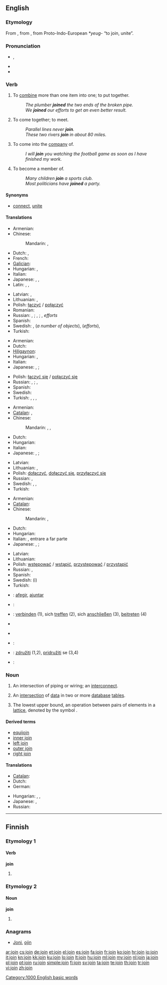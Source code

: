 ==English==

===Etymology===
From {{etyl|fro}} {{term|joindre|lang=fro}}, from {{etyl|la}} {{term|iungo|iungō|join, yoke|lang=la}}, from Proto-Indo-European ''*yeug-'' “to join, unite”.

===Pronunciation===
* {{a|UK}} {{IPA|/ˈdʒɔɪn/}}, {{SAMPA|/"dZOIn/}}
* {{rhymes|ɔɪn}}
* {{audio|en-us-join.ogg|Audio (US)}}

===Verb===
{{en-verb}}

# To [[combine]] more than one item into one; to put together.
#: ''The plumber '''joined''' the two ends of the broken pipe.''
#: ''We '''joined''' our efforts to get an even better result.''
# To come together; to meet.
#: ''Parallel lines never '''join'''.''
#: ''These two rivers '''join''' in about 80 miles.''
# To come into the [[company]] of.
#: ''I will '''join''' you watching the football game as soon as I have finished my work.''
# To become a member of.
#: ''Many children '''join''' a sports club.''
#: ''Most politicians have '''joined''' a party.''

====Synonyms====
* {{sense|to combine more than one item into one}} [[connect]], [[unite]]

====Translations====
{{trans-top|to combine more than one item into one; to put together}}
* Armenian: {{t-|hy|միացնել|tr=miac’nel}}
* Chinese:
*: Mandarin: {{t-|cmn|連接|sc=Hani}},  {{t-|cmn|连接|tr=liánjiē|sc=Hani}}
* Dutch: {{t|nl|samenvoegen}}, {{t|nl|verenigen}}
* French: {{t+|fr|joindre}}
* [[Galician]]: {{t+|gl|xuntar|xs=Galician}}
* Hungarian: {{t|hu|összekapcsol}}, {{t|hu|összeköt}}
* Italian: {{t+|it|unire}}
* Japanese: {{t|ja|つなげる|tr=tsunageru}}, {{t|ja|接続|alt=接続する|tr=setsuzoku suru}}, {{t+|ja|結合|alt=結合する|tr=ketsugō suru}}
* Latin: {{t|la|coniungo|alt=coniungō}}, {{t-|la|conecto|alt=cōnectō}},  {{t+|la|iungo|alt=iungō}}
{{trans-mid}}
* Latvian: {{t|lv|savienot}}, {{t|lv|saistīt}}
* Lithuanian: {{t|lt|jungti}}, {{t|lt|sujungti}}
* Polish: [[łączyć]] / [[połączyć]]
* Romanian: {{t-|ro|alătura}}
* Russian: {{t+|ru|соединять|tr=sojedinját'}} {{impf}}, {{t|ru|соединить|tr=soedinít'}} {{pf.}}; {{t|ru|скреплять|tr=skreplját'}} {{impf}}, {{t|ru|скрепить|tr=skrepít'}} {{pf.}}; {{t|ru|объединять|tr=objedinját'}} {{impf}}, {{t+|ru|объединить|tr=objedinít'}} {{pf.}} ''efforts''
* Spanish: {{t-|es|juntar}}
* Swedish: {{t|sv|sammanfoga}}, {{t|sv|foga samman}} (''a number of objects''), {{t|sv|slå samman}} (''efforts''), {{t|sv|föra samman}}
* Turkish: {{t+|tr|katılmak}}
{{trans-bottom}}

{{trans-top|to come together; to meet}}
* Armenian: {{t-|hy|միանալ|tr=mianal}}
* Dutch: {{t|nl|samenkomen}}
* [[Hiligaynon]]: {{tø|hil|abay|alt=abáy}}
* Hungarian: {{t|hu|beletorkollik}}, {{t+|hu|találkozik}}
* Italian: {{t+|it|incontrare}}
* Japanese: {{t|ja|つながる|tr=tsunagaru}}, {{t|ja|接続|alt=接続する|tr=setsuzoku suru}}; {{qualifier|for a river or road}} {{t|ja|合流|alt=合流する|tr=gōryū suru}}
{{trans-mid}}
* Polish: [[łączyć się]] / [[połączyć się]]
* Russian: {{t|ru|соединяться|tr=sojedinját'sja}} {{impf}}, {{t+|ru|соединиться|tr=soedinít'sja}} {{pf.}}; {{t+|ru|объединяться|tr=objedinját'sja}} {{impf}}, {{t|ru|объединиться|tr=objedinít'sja}} {{pf.}}
* Spanish: {{t+|es|acompañar}}
* Swedish: {{t|sv|möta|alt=mötas}}
* Turkish: {{t+|tr|birleşmek}}, {{t+|tr|çakışmak}}, {{t+|tr|kesişmek}}, {{t+|tr|bir araya gelmek}}
{{trans-bottom}}

{{trans-top|to come into the company of}}
* Armenian: {{t-|hy|միանալ|tr=mianal}}
* [[Catalan]]: {{t|ca|unir-se}},  {{t|ca|afegir-se}}
* Chinese:
*: Mandarin: {{t-|cmn|參加|sc=Hani}},  {{t-|cmn|参加|tr=cānjiā|sc=Hani}},  {{t-|cmn|加入|tr=jiārù|sc=Hani}}
* Dutch: {{t|nl|vervoegen}}
* Hungarian: {{t+|hu|csatlakozik}}
* Italian: {{t-|it|aggregarsi}}
* Japanese: {{t|ja|加わる|tr=kuwawaru}}, {{t|ja|同伴|alt=同伴する|tr=dōhan suru}}; {{qualifier|figurative}} {{t|ja|合流|alt=合流する|tr=gōryū suru}}
{{trans-mid}}
* Latvian: {{t|lv|pievienoties}}
* Lithuanian: {{t|lt|prisijungti}}, {{t|lt|prisidėti}}
* Polish: [[dołączyć]], [[dołączyć się]], [[przyłączyć się]]
* Russian: {{t|ru|присоединяться|tr=prisojedinját'sja}} {{impf}}, {{t+|ru|присоединиться|tr=prisoedinít'sja}} {{pf.}}
* Swedish: {{t|sv|följa med}}, {{t|sv|komma med}}, {{t+|sv|hänga med}}
* Turkish: {{t+|tr|katılmak}}
{{trans-bottom}}

{{trans-top|to become a member of}}
* Armenian: {{t-|hy|միանալ|tr=mianal}}
* [[Catalan]]: {{t|ca|unir-se}}
* Chinese:
*: Mandarin: {{t|cmn|加盟|tr=jiāméng|sc=Hani}},  {{t-|cmn|加入|tr=jiārù|sc=Hani}}
* Dutch: {{t|nl|lid worden van}}
* Hungarian: {{t+|hu|belép}}
* Italian: {{t+|it|aderire}}, entrare a far parte
* Japanese: {{t|ja|加わる|tr=kuwawaru}}, {{t+|ja|参加|alt=参加する|tr=sanka suru}}; {{qualifier|figurative}} {{t|ja|合流|alt=合流する|tr=gōryū suru}}
{{trans-mid}}
* Latvian: {{t|lv|iestāties }}
* Lithuanian: {{t|lt|įstoti}}
* Polish: [[wstępować]] / [[wstąpić]], [[przystępować]] / [[przystąpić]]
* Russian: {{t+|ru|вступать|tr=vstupát'}} {{impf}}, {{t+|ru|вступить|tr=vstupít'}} {{impf}}
* Spanish: {{t|es|unirse}}
* Swedish: {{t|sv|gå med}} (i)
* Turkish: {{t+|tr|katılmak}}
{{trans-bottom}}

{{checktrans-top}}
* {{ttbc|ca}}: [[afegir]], [[ajuntar]]
* {{ttbc|fr}}: {{t+|fr|rejoindre}}
* {{ttbc|de}}: [[verbinden]] (1), sich [[treffen]] (2), sich [[anschließen]] (3), [[beitreten]] (4)
* {{trreq|he}}
{{trans-mid}}
* {{trreq|ang}}
* {{ttbc|pt}}: {{t+|pt|juntar}}
* {{ttbc|sl}}: [[združiti]] (1,2), [[pridružiti]] se (3,4)
* {{ttbc|es}}: {{t-|es|juntar}}
{{trans-bottom}}

===Noun===
{{en-noun}}

# An intersection of piping or wiring; an [[interconnect]].
# {{computing|databases}} An [[intersection]] of [[data]] in two or more [[database]] [[table]]s.
# {{algebra}} The lowest upper bound, an operation between pairs of elements in a [[lattice]], denoted by the symbol {{term|sc=unicode|∨}}.

====Derived terms====
* [[equijoin]]
* [[inner join]]
* [[left join]]
* [[outer join]]
* [[right join]]

====Translations====
{{trans-top|an intersection of piping or wiring; an interconnect}}
* [[Catalan]]: {{t-|ca|unió}}
* Dutch: {{t+|nl|verbinding}}
* German: {{t+|de|Verbindung|f}}
{{trans-mid}}
* Hungarian: {{t+|hu|kötés}}, {{t+|hu|csatlakozás}}, {{t|hu|toldás}}
* Japanese: {{t|ja|接続|tr=setsuzoku}}, {{t+|ja|結合|tr=ketsugō}}
* Russian: {{t+|ru|соединение|n|tr=sojedinénije}}
{{trans-bottom}}

[[Category:1000 English basic words]]

----

==Finnish==

===Etymology 1===

====Verb====
'''join'''

# {{fi-form of|juoda|type=verb|pr=first-person|pl=singular|mood=indicative|tense=past}}

===Etymology 2===

====Noun====
'''join'''

# {{fi-form of|joki|type=noun|case=instructive|pl=plural}}

===Anagrams===
* [[Joni#Finnish|Joni]], [[ojin#Finnish|ojin]]

[[ar:join]]
[[cs:join]]
[[de:join]]
[[et:join]]
[[el:join]]
[[es:join]]
[[fa:join]]
[[fr:join]]
[[ko:join]]
[[hr:join]]
[[io:join]]
[[it:join]]
[[kn:join]]
[[kk:join]]
[[ku:join]]
[[lo:join]]
[[lt:join]]
[[hu:join]]
[[ml:join]]
[[my:join]]
[[nl:join]]
[[ja:join]]
[[pl:join]]
[[pt:join]]
[[ru:join]]
[[simple:join]]
[[fi:join]]
[[sv:join]]
[[ta:join]]
[[te:join]]
[[th:join]]
[[tr:join]]
[[vi:join]]
[[zh:join]]
